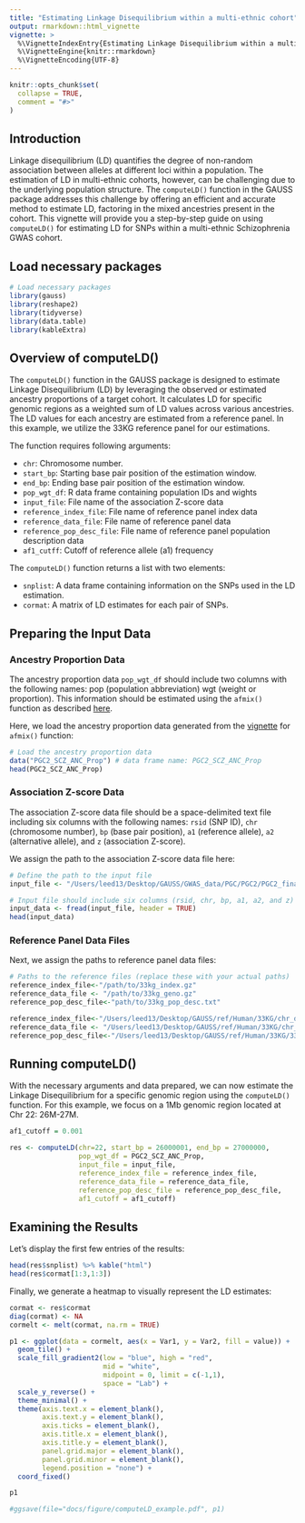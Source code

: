 ```yaml
---
title: "Estimating Linkage Disequilibrium within a multi-ethnic cohort"
output: rmarkdown::html_vignette
vignette: >
  %\VignetteIndexEntry{Estimating Linkage Disequilibrium within a multi-ethnic cohort}
  %\VignetteEngine{knitr::rmarkdown}
  %\VignetteEncoding{UTF-8}
---
```


```r
knitr::opts_chunk$set(
  collapse = TRUE,
  comment = "#>"
)
```

## Introduction

Linkage disequilibrium (LD) quantifies the degree of non-random association between alleles at different loci within a population. The estimation of LD in multi-ethnic cohorts, however, can be challenging due to the underlying population structure. The `computeLD()` function in the GAUSS package addresses this challenge by offering an efficient and accurate method to estimate LD, factoring in the mixed ancestries present in the cohort. This vignette will provide you a step-by-step guide on using `computeLD()` for estimating LD for SNPs within a multi-ethnic Schizophrenia GWAS cohort.


## Load necessary packages
```r
# Load necessary packages
library(gauss)
library(reshape2)
library(tidyverse)
library(data.table)
library(kableExtra)
```

## Overview of computeLD()

The `computeLD()` function in the GAUSS package is designed to estimate Linkage Disequilibrium (LD) by leveraging the observed or estimated ancestry proportions of a target cohort. It calculates LD for specific genomic regions as a weighted sum of LD values across various ancestries. The LD values for each ancestry are estimated from a reference panel. In this example, we utilize the 33KG reference panel for our estimations. 

The function requires following arguments:

* `chr`: Chromosome number.
* `start_bp`: Starting base pair position of the estimation window.
* `end_bp`: Ending base pair position of the estimation window.
* `pop_wgt_df`: R data frame containing population IDs and wights
* `input_file`: File name of the association Z-score data
* `reference_index_file`: File name of reference panel index data
* `reference_data_file`: File name of reference panel data
* `reference_pop_desc_file`: File name of reference panel population description data
* `af1_cutff`: Cutoff of reference allele (a1) frequency


The `computeLD()` function returns a list with two elements:

* `snplist`: A data frame containing information on the SNPs used in the LD estimation.
* `cormat`: A matrix of LD estimates for each pair of SNPs.


## Preparing the Input Data

### Ancestry Proportion Data

The ancestry proportion data `pop_wgt_df` should include two columns with the following names: pop (population abbreviation) wgt (weight or proportion). This information should be estimated using the `afmix()` function as described [here](https://statsleelab.github.io/gauss/articles/afmix_example.html). 

Here, we load the ancestry proportion data generated from the [vignette](https://statsleelab.github.io/gauss/articles/afmix_example.html) for `afmix()` function:

```r
# Load the ancestry proportion data
data("PGC2_SCZ_ANC_Prop") # data frame name: PGC2_SCZ_ANC_Prop
head(PGC2_SCZ_ANC_Prop)
```

### Association Z-score Data

The association Z-score data file should be a space-delimited text file including six columns with the following names: `rsid` (SNP ID), `chr` (chromosome number), `bp` (base pair position), `a1` (reference allele), `a2` (alternative allele), and `z` (association Z-score). 


We assign the path to the association Z-score data file here:
```r
# Define the path to the input file
input_file <- "/Users/leed13/Desktop/GAUSS/GWAS_data/PGC/PGC2/PGC2_final/ilmn1M/pgc2.chr22.ilmn1M.Zonly.txt"

# Input file should include six columns (rsid, chr, bp, a1, a2, and z)
input_data <- fread(input_file, header = TRUE)
head(input_data)
```

### Reference Panel Data Files

Next, we assign the paths to reference panel data files:
```r
# Paths to the reference files (replace these with your actual paths)
reference_index_file<-"/path/to/33kg_index.gz"
reference_data_file <- "/path/to/33kg_geno.gz"
reference_pop_desc_file<-"path/to/33kg_pop_desc.txt"
```

```r
reference_index_file<-"/Users/leed13/Desktop/GAUSS/ref/Human/33KG/chr_data/33kg_chr22_index.gz"
reference_data_file <- "/Users/leed13/Desktop/GAUSS/ref/Human/33KG/chr_data/33kg_chr22_geno.gz"
reference_pop_desc_file<-"/Users/leed13/Desktop/GAUSS/ref/Human/33KG/33kg_pop_desc.txt"
```


## Running computeLD()

With the necessary arguments and data prepared, we can now estimate the Linkage Disequilibrium for a specific genomic region using the `computeLD()` function. For this example, we focus on a 1Mb genomic region located at Chr 22: 26M-27M.

```r
af1_cutoff = 0.001

res <- computeLD(chr=22, start_bp = 26000001, end_bp = 27000000,
                 pop_wgt_df = PGC2_SCZ_ANC_Prop,
                 input_file = input_file, 
                 reference_index_file = reference_index_file,
                 reference_data_file = reference_data_file, 
                 reference_pop_desc_file = reference_pop_desc_file,
                 af1_cutoff = af1_cutoff)
```

## Examining the Results

Let's display the first few entries of the results:
```r
head(res$snplist) %>% kable("html")
head(res$cormat[1:3,1:3])
```

Finally, we generate a heatmap to visually represent the LD estimates:
```r
cormat <- res$cormat
diag(cormat) <- NA
cormelt <- melt(cormat, na.rm = TRUE)

p1 <- ggplot(data = cormelt, aes(x = Var1, y = Var2, fill = value)) +
  geom_tile() +
  scale_fill_gradient2(low = "blue", high = "red", 
                       mid = "white", 
                       midpoint = 0, limit = c(-1,1), 
                       space = "Lab") +
  scale_y_reverse() +
  theme_minimal() + 
  theme(axis.text.x = element_blank(),
        axis.text.y = element_blank(),
        axis.ticks = element_blank(),
        axis.title.x = element_blank(),
        axis.title.y = element_blank(),
        panel.grid.major = element_blank(),
        panel.grid.minor = element_blank(),
        legend.position = "none") +
  coord_fixed()

p1

#ggsave(file="docs/figure/computeLD_example.pdf", p1)

```